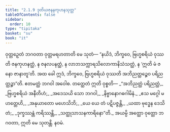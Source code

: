 ```yaml
---
title: "2.1.9 ဒုတိယဇနနကုဟနသုတ္တ"
tableOfContents: false
sidebar:
  order: 10
type: "tipitaka"
basket: "su"
book: "it"
---
```



<DynamicBreadcrumb />

<Division number="36" book="it">

<Paragraph number="220" book="it">
ဝုတ္တဉှေတံ ဘဂဝတာ ဝုတ္တမရဟတာတိ မေ သုတံ—
</Paragraph>

<Paragraph number="221" book="it">
“နယိဒံ, ဘိက္ခဝေ, ဗြဟ္မစရိယံ ဝုဿတိ ဇနကုဟနတ္ထံ, န ဇနလပနတ္ထံ, န လာဘသက္ကာရသိလောကာနိသံသတ္ထံ, န ‘ဣတိ မံ ဇနော ဇာနာတူ’တိ. အထ ခေါ ဣဒံ, ဘိက္ခဝေ, ဗြဟ္မစရိယံ ဝုဿတိ အဘိညတ္ထဉ္စေဝ ပရိညတ္ထဉ္စာ”တိ. ဧတမတ္ထံ ဘဂဝါ အဝေါစ. တတ္ထေတံ ဣတိ ဝုစ္စတိ—
</Paragraph>

<Paragraph number="222" type="verses" book="it">
_“အဘိညတ္ထံ ပရိညတ္ထံ,_  
_ဗြဟ္မစရိယံ အနီတိဟံ;_  
_အဒေသယိ သော ဘဂဝါ,_  
_နိဗ္ဗာနောဂဓဂါမိနံ._  

</Paragraph>

<Paragraph number="223" type="verses" book="it">
_ဧသ မဂ္ဂေါ မဟတ္တေဟိ,_  
_အနုယာတော မဟေသိဘိ;_  
_ယေ ယေ တံ ပဋိပဇ္ဇန္တိ,_  
_ယထာ ဗုဒ္ဓေန ဒေသိတံ;_  
_ဒုက္ခဿန္တံ ကရိဿန္တိ,_  
_သတ္ထုသာသနကာရိနော”တိ._  

</Paragraph>

<Paragraph number="224" book="it">
အယမ္ပိ အတ္ထော ဝုတ္တော ဘဂဝတာ, ဣတိ မေ သုတန္တိ.

</Paragraph>
</Division>

<Paragraph number="225" type="center" book="it">
နဝမံ.
</Paragraph>